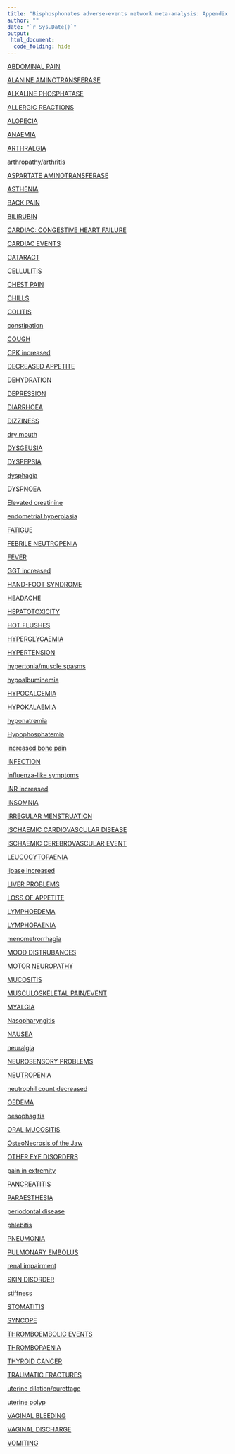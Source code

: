 ```yaml
---
title: "Bisphosphonates adverse-events network meta-analysis: Appendix 2"
author: ""
date: "`r Sys.Date()`"
output:
 html_document:
  code_folding: hide
---
```

[ABDOMINAL PAIN](app2events/app2_event1_ABDOMINAL_PAIN.html)

[ALANINE AMINOTRANSFERASE](app2events/app2_event2_ALANINE_AMINOTRANSFERASE.html)

[ALKALINE PHOSPHATASE](app2events/app2_event3_ALKALINE_PHOSPHATASE.html)

[ALLERGIC REACTIONS](app2events/app2_event4_ALLERGIC_REACTIONS.html)

[ALOPECIA](app2events/app2_event5_ALOPECIA.html)

[ANAEMIA](app2events/app2_event6_ANAEMIA.html)

[ARTHRALGIA](app2events/app2_event7_ARTHRALGIA.html)

[arthropathy/arthritis](app2events/app2_event8_arthropathy_arthritis.html)

[ASPARTATE AMINOTRANSFERASE](app2events/app2_event9_ASPARTATE_AMINOTRANSFERASE.html)

[ASTHENIA](app2events/app2_event10_ASTHENIA.html)

[BACK PAIN](app2events/app2_event11_BACK_PAIN.html)

[BILIRUBIN](app2events/app2_event12_BILIRUBIN.html)

[CARDIAC: CONGESTIVE HEART FAILURE](app2events/app2_event13_CARDIAC__CONGESTIVE_HEART_FAILURE.html)

[CARDIAC EVENTS](app2events/app2_event14_CARDIAC_EVENTS.html)

[CATARACT](app2events/app2_event15_CATARACT.html)

[CELLULITIS](app2events/app2_event16_CELLULITIS.html)

[CHEST PAIN](app2events/app2_event17_CHEST_PAIN.html)

[CHILLS](app2events/app2_event18_CHILLS.html)

[COLITIS](app2events/app2_event19_COLITIS.html)

[constipation](app2events/app2_event20_constipation.html)

[COUGH](app2events/app2_event21_COUGH.html)

[CPK increased](app2events/app2_event22_CPK_increased.html)

[DECREASED APPETITE](app2events/app2_event23_DECREASED_APPETITE.html)

[DEHYDRATION](app2events/app2_event24_DEHYDRATION.html)

[DEPRESSION](app2events/app2_event25_DEPRESSION.html)

[DIARRHOEA](app2events/app2_event26_DIARRHOEA.html)

[DIZZINESS](app2events/app2_event27_DIZZINESS.html)

[dry mouth](app2events/app2_event28_dry_mouth.html)

[DYSGEUSIA](app2events/app2_event29_DYSGEUSIA.html)

[DYSPEPSIA](app2events/app2_event30_DYSPEPSIA.html)

[dysphagia](app2events/app2_event31_dysphagia.html)

[DYSPNOEA](app2events/app2_event32_DYSPNOEA.html)

[Elevated creatinine](app2events/app2_event33_Elevated_creatinine.html)

[endometrial hyperplasia](app2events/app2_event34_endometrial_hyperplasia.html)

[FATIGUE](app2events/app2_event35_FATIGUE.html)

[FEBRILE NEUTROPENIA](app2events/app2_event36_FEBRILE_NEUTROPENIA.html)

[FEVER](app2events/app2_event37_FEVER.html)

[GGT increased](app2events/app2_event38_GGT_increased.html)

[HAND-FOOT SYNDROME](app2events/app2_event39_HAND-FOOT_SYNDROME.html)

[HEADACHE](app2events/app2_event40_HEADACHE.html)

[HEPATOTOXICITY](app2events/app2_event41_HEPATOTOXICITY.html)

[HOT FLUSHES](app2events/app2_event42_HOT_FLUSHES.html)

[HYPERGLYCAEMIA](app2events/app2_event43_HYPERGLYCAEMIA.html)

[HYPERTENSION](app2events/app2_event44_HYPERTENSION.html)

[hypertonia/muscle spasms](app2events/app2_event45_hypertonia_muscle_spasms.html)

[hypoalbuminemia](app2events/app2_event46_hypoalbuminemia.html)

[HYPOCALCEMIA](app2events/app2_event47_HYPOCALCEMIA.html)

[HYPOKALAEMIA](app2events/app2_event48_HYPOKALAEMIA.html)

[hyponatremia](app2events/app2_event49_hyponatremia.html)

[Hypophosphatemia](app2events/app2_event50_Hypophosphatemia.html)

[increased bone pain](app2events/app2_event51_increased_bone_pain.html)

[INFECTION](app2events/app2_event52_INFECTION.html)

[Influenza-like symptoms](app2events/app2_event53_Influenza-like_symptoms.html)

[INR increased](app2events/app2_event54_INR_increased.html)

[INSOMNIA](app2events/app2_event55_INSOMNIA.html)

[IRREGULAR MENSTRUATION](app2events/app2_event56_IRREGULAR_MENSTRUATION.html)

[ISCHAEMIC CARDIOVASCULAR DISEASE](app2events/app2_event57_ISCHAEMIC_CARDIOVASCULAR_DISEASE.html)

[ISCHAEMIC CEREBROVASCULAR EVENT](app2events/app2_event58_ISCHAEMIC_CEREBROVASCULAR_EVENT.html)

[LEUCOCYTOPAENIA](app2events/app2_event59_LEUCOCYTOPAENIA.html)

[lipase increased](app2events/app2_event60_lipase_increased.html)

[LIVER PROBLEMS](app2events/app2_event61_LIVER_PROBLEMS.html)

[LOSS OF APPETITE](app2events/app2_event62_LOSS_OF_APPETITE.html)

[LYMPHOEDEMA](app2events/app2_event63_LYMPHOEDEMA.html)

[LYMPHOPAENIA](app2events/app2_event64_LYMPHOPAENIA.html)

[menometrorrhagia](app2events/app2_event65_menometrorrhagia.html)

[MOOD DISTRUBANCES](app2events/app2_event66_MOOD_DISTRUBANCES.html)

[MOTOR NEUROPATHY](app2events/app2_event67_MOTOR_NEUROPATHY.html)

[MUCOSITIS](app2events/app2_event68_MUCOSITIS.html)

[MUSCULOSKELETAL PAIN/EVENT](app2events/app2_event69_MUSCULOSKELETAL_PAIN_EVENT.html)

[MYALGIA](app2events/app2_event70_MYALGIA.html)

[Nasopharyngitis](app2events/app2_event71_Nasopharyngitis.html)

[NAUSEA](app2events/app2_event72_NAUSEA.html)

[neuralgia](app2events/app2_event73_neuralgia.html)

[NEUROSENSORY PROBLEMS](app2events/app2_event74_NEUROSENSORY_PROBLEMS.html)

[NEUTROPENIA](app2events/app2_event75_NEUTROPENIA.html)

[neutrophil count decreased](app2events/app2_event76_neutrophil_count_decreased.html)

[OEDEMA](app2events/app2_event77_OEDEMA.html)

[oesophagitis](app2events/app2_event78_oesophagitis.html)

[ORAL MUCOSITIS](app2events/app2_event79_ORAL_MUCOSITIS.html)

[OsteoNecrosis of the Jaw](app2events/app2_event80_OsteoNecrosis_of_the_Jaw.html)

[OTHER EYE DISORDERS](app2events/app2_event81_OTHER_EYE_DISORDERS.html)

[pain in extremity](app2events/app2_event82_pain_in_extremity.html)

[PANCREATITIS](app2events/app2_event83_PANCREATITIS.html)

[PARAESTHESIA](app2events/app2_event84_PARAESTHESIA.html)

[periodontal disease](app2events/app2_event85_periodontal_disease.html)

[phlebitis](app2events/app2_event86_phlebitis.html)

[PNEUMONIA](app2events/app2_event87_PNEUMONIA.html)

[PULMONARY EMBOLUS](app2events/app2_event88_PULMONARY_EMBOLUS.html)

[renal impairment](app2events/app2_event89_renal_impairment.html)

[SKIN DISORDER](app2events/app2_event90_SKIN_DISORDER.html)

[stiffness](app2events/app2_event91_stiffness.html)

[STOMATITIS](app2events/app2_event92_STOMATITIS.html)

[SYNCOPE](app2events/app2_event93_SYNCOPE.html)

[THROMBOEMBOLIC EVENTS](app2events/app2_event94_THROMBOEMBOLIC_EVENTS.html)

[THROMBOPAENIA](app2events/app2_event95_THROMBOPAENIA.html)

[THYROID CANCER](app2events/app2_event96_THYROID_CANCER.html)

[TRAUMATIC FRACTURES](app2events/app2_event97_TRAUMATIC_FRACTURES.html)

[uterine dilation/curettage](app2events/app2_event98_uterine_dilation_curettage.html)

[uterine polyp](app2events/app2_event99_uterine_polyp.html)

[VAGINAL BLEEDING](app2events/app2_event100_VAGINAL_BLEEDING.html)

[VAGINAL DISCHARGE](app2events/app2_event101_VAGINAL_DISCHARGE.html)

[VOMITING](app2events/app2_event102_VOMITING.html)

